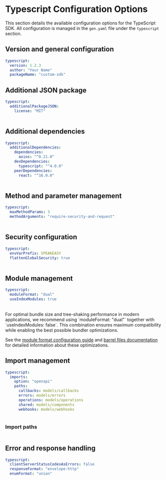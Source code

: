 # Typescript Configuration Options

 This section details the available configuration options for the TypeScript SDK. All configuration is managed in the `gen.yaml` file under the `typescript` section.

## Version and general configuration

```yml
typescript:
  version: 1.2.3
  author: "Your Name"
  packageName: "custom-sdk"
```

<Table 
  data={[
    { name: "version", required: "true", default: "0.0.1", description: "The current version of the SDK." },
    { name: "packageName", required: "true", default: "openapi", description: "The name of the npm package. See [npm package guidelines](https://docs.npmjs.com/package-name-guidelines)." },
    { name: "author", required: "true", default: "Speakeasy", description: "The name of the author of the published package. See [npm author field](https://docs.npmjs.com/cli/v9/configuring-npm/package-json#people-fields-author-contributors)." }
  ]}
  columns={[
    { key: "name", header: "Name" },
    { key: "required", header: "Required" },
    { key: "default", header: "Default Value" },
    { key: "description", header: "Description" }
  ]}
/>

## Additional JSON package

```yml
typescript:
  additionalPackageJSON:
    license: "MIT"
```

<Table 
  data={[
    { name: "additionalPackageJSON", required: "false", default: "{}", description: "Additional key/value pairs for the `package.json` file. Example: license, keywords, etc." }
  ]}
  columns={[
    { key: "name", header: "Name" },
    { key: "required", header: "Required" },
    { key: "default", header: "Default Value" },
    { key: "description", header: "Description" }
  ]}
/>

## Additional dependencies

```yml
typescript:
  additionalDependencies:
    dependencies:
      axios: "^0.21.0"
    devDependencies:
      typescript: "^4.0.0"
    peerDependencies:
      react: "^16.0.0"
```

<Table 
  data={[
    { name: "dependencies", required: "false", default: "{}", description: "Additional production dependencies to include in the `package.json`." },
    { name: "devDependencies", required: "false", default: "{}", description: "Additional development dependencies to include in the `package.json`." },
    { name: "peerDependencies", required: "false", default: "{}", description: "Peer dependencies for compatibility." }
  ]}
  columns={[
    { key: "name", header: "Name" },
    { key: "required", header: "Required" },
    { key: "default", header: "Default Value" },
    { key: "description", header: "Description" }
  ]}
/>

## Method and parameter management
```yml
typescript:
  maxMethodParams: 3
  methodArguments: "require-security-and-request"
```

<Table 
  data={[
    { name: "maxMethodParams", required: "false", default: "0", description: "Maximum number of parameters before an input object is created. `0` means input objects are always used." },
    { name: "flatteningOrder", required: "false", default: "parameters-first or body-first", description: "Determines the ordering of method arguments when flattening parameters and body fields." },
    { name: "methodArguments", required: "false", default: "require-security-and-request", description: "Determines how arguments for SDK methods are generated." }
  ]}
  columns={[
    { key: "name", header: "Name" },
    { key: "required", header: "Required" },
    { key: "default", header: "Default Value" },
    { key: "description", header: "Description" }
  ]}
/>

## Security configuration

```yml
typescript:
  envVarPrefix: SPEAKEASY
  flattenGlobalSecurity: true
```

<Table 
  data={[
    { property: "flattenGlobalSecurity", description: "Enables inline security credentials during SDK instantiation. **Recommended: `true`**", type: "boolean", default: "true" },
    { property: "envVarPrefix", description: "Sets a prefix for environment variables that allows users to configure global parameters and security.", type: "string", default: "N/A" }
  ]}
  columns={[
    { key: "property", header: "Property" },
    { key: "description", header: "Description" },
    { key: "type", header: "Type" },
    { key: "default", header: "Default" }
  ]}
/>

## Module management

```yml
typescript:
  moduleFormat: "dual"
  useIndexModules: true
```

<Table 
  data={[
    { name: "useIndexModules", required: "false", default: "true", description: "Controls generation of index modules (`index.ts`). Setting to `false` improves tree-shaking and build performance by avoiding barrel files." },
    { name: "moduleFormat", required: "false", default: "commonjs", description: "Sets the module format to use when compiling the SDK (`commonjs`, `esm`, or `dual`). Using `dual` provides optimal compatibility while enabling modern bundler optimizations." }
  ]}
  columns={[
    { key: "name", header: "Name" },
    { key: "required", header: "Required" },
    { key: "default", header: "Default Value" },
    { key: "description", header: "Description" }
  ]}
/>

<Callout title="Performance optimization" type="info">
For optimal bundle size and tree-shaking performance in modern applications, we recommend using `moduleFormat: "dual"` together with `useIndexModules: false`. This combination ensures maximum compatibility while enabling the best possible bundler optimizations.

See the [module format configuration guide](/docs/customize/typescript/configuring-module-format) and [barrel files documentation](/docs/customize/typescript/disabling-barrel-files) for detailed information about these optimizations.
</Callout>

## Import management

```yml
typescript:
  imports:
    option: "openapi"
    paths:
      callbacks: models/callbacks
      errors: models/errors
      operations: models/operations
      shared: models/components
      webhooks: models/webhooks
```

<Table 
  data={[
    { field: "option", required: "false", default: "\"openapi\"", description: "Defines the type of import strategy. Typically set to `\"openapi\"`, indicating that the structure is based on the OpenAPI document." },
    { field: "paths", required: "false", default: "{}", description: "Customizes where different parts of the SDK (e.g., callbacks, errors, and operations) will be imported from." }
  ]}
  columns={[
    { key: "field", header: "Field" },
    { key: "required", header: "Required" },
    { key: "default", header: "Default Value" },
    { key: "description", header: "Description" }
  ]}
/>

### Import paths

<Table 
  data={[
    { component: "callbacks", default: "models/callbacks", description: "The directory where callback models will be imported from." },
    { component: "errors", default: "models/errors", description: "The directory where error models will be imported from." },
    { component: "operations", default: "models/operations", description: "The directory where operation models (i.e., API endpoints) will be imported from." },
    { component: "shared", default: "models/components", description: "The directory for shared components, such as reusable schemas, and data models imported from the OpenAPI spec." },
    { component: "webhooks", default: "models/webhooks", description: "The directory for webhook models, if your SDK includes support for webhooks." }
  ]}
  columns={[
    { key: "component", header: "Component" },
    { key: "default", header: "Default Value" },
    { key: "description", header: "Description" }
  ]}
/>

## Error and response handling
```yml
typescript:
  clientServerStatusCodesAsErrors: false
  responseFormat: "envelope-http"
  enumFormat: "union"
```

<Table 
  data={[
    { property: "responseFormat", description: "Defines how responses are structured. Options: `envelope`, `envelope-http`, or `flat`.", type: "string", default: "envelope-http" },
    { property: "enumFormat", description: "Determines how enums are generated. Options: `enum` (TypeScript enums) or `union` (union types).", type: "string", default: "union" },
    { property: "clientServerStatusCodesAsErrors", description: "Treats `4XX` and `5XX` status codes as errors. Set to `false` to treat them as normal responses.", type: "boolean", default: "true" }
  ]}
  columns={[
    { key: "property", header: "Property" },
    { key: "description", header: "Description" },
    { key: "type", header: "Type" },
    { key: "default", header: "Default" }
  ]}
/>
